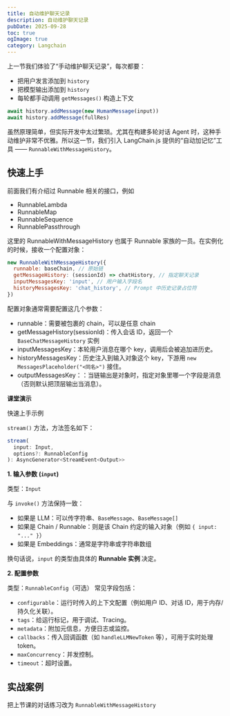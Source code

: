 ```yaml
---
title: 自动维护聊天记录
description: 自动维护聊天记录
pubDate: 2025-09-28
toc: true
ogImage: true
category: Langchain
---
```


上一节我们体验了“手动维护聊天记录”，每次都要：

- 把用户发言添加到 `history`
- 把模型输出添加到 `history`
- 每轮都手动调用 `getMessages()` 构造上下文

```js
await history.addMessage(new HumanMessage(input))
await history.addMessage(fullRes)
```

虽然原理简单，但实际开发中太过繁琐。尤其在构建多轮对话 Agent 时，这种手动维护非常不优雅。所以这一节，我们引入 LangChain.js 提供的“自动加记忆”工具 —— `RunnableWithMessageHistory`。

## 快速上手

前面我们有介绍过 Runnable 相关的接口，例如

- RunnableLambda
- RunnableMap
- RunnableSequence
- RunnablePassthrough

这里的 RunnableWithMessageHistory 也属于 Runnable 家族的一员。在实例化的时候，接收一个配置对象：

```js
new RunnableWithMessageHistory({
  runnable: baseChain, // 原始链
  getMessageHistory: (sessionId) => chatHistory, // 指定聊天记录
  inputMessagesKey: 'input', // 用户输入字段名
  historyMessagesKey: 'chat_history', // Prompt 中历史记录占位符
})
```

配置对象通常需要配置这几个参数：

- runnable：需要被包裹的 chain，可以是任意 chain
- getMessageHistory(sessionId)：传入会话 ID，返回一个 `BaseChatMessageHistory` 实例
- inputMessagesKey：本轮用户消息在哪个 key，调用后会被追加进历史。
- historyMessagesKey：历史注入到输入对象这个 key，下游用 `new MessagesPlaceholder("<同名>")` 接住。
- outputMessagesKey：：当链输出是对象时，指定对象里哪一个字段是消息（否则默认把顶层输出当消息）。

**课堂演示**

快速上手示例

`stream()` 方法，方法签名如下：

```js
stream(
  input: Input,
  options?: RunnableConfig
): AsyncGenerator<StreamEvent<Output>>
```

**1. 输入参数 (`input`)**

类型：`Input`

与 `invoke()` 方法保持一致：

- 如果是 LLM：可以传字符串、`BaseMessage`、`BaseMessage[]`
- 如果是 Chain / Runnable：则是该 Chain 约定的输入对象（例如 `{ input: "..." }`）
- 如果是 Embeddings：通常是字符串或字符串数组

换句话说，`input` 的类型由具体的 **Runnable 实例** 决定。

**2. 配置参数**

类型：`RunnableConfig`（可选）
常见字段包括：

- `configurable`：运行时传入的上下文配置（例如用户 ID、对话 ID，用于内存/持久化关联）。
- `tags`：给运行标记，用于调试、Tracing。
- `metadata`：附加元信息，方便日志或监控。
- `callbacks`：传入回调函数（如 `handleLLMNewToken` 等），可用于实时处理 token。
- `maxConcurrency`：并发控制。
- `timeout`：超时设置。

## 实战案例

把上节课的对话练习改为 `RunnableWithMessageHistory`
